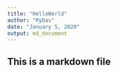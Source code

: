 ```yaml
---
title: "HelloWorld"
author: "RyDav"
date: "January 5, 2020"
output: md_document
---
```


## This is a markdown file
